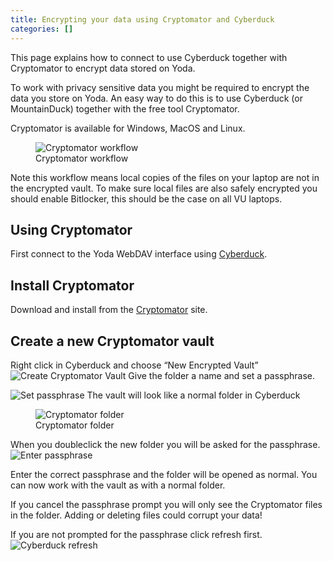 ```yaml
---
title: Encrypting your data using Cryptomator and Cyberduck
categories: []
---
```


This page explains how to connect to use Cyberduck together with Cryptomator to encrypt data stored on Yoda.

To work with privacy sensitive data you might be required to encrypt the data you store on Yoda. 
An easy way to do this is to use Cyberduck (or MountainDuck) together with the free tool Cryptomator. 

Cryptomator is available for Windows, MacOS and Linux.

![Cryptomator workflow](/public/manuals/yoda/cry-overview.png)

Note this workflow means local copies of the files on your laptop are not in the encrypted vault. 
To make sure local files are also safely encrypted you should enable Bitlocker, this should be the case on all VU laptops. 

## Using Cryptomator
First connect to the Yoda WebDAV interface using [Cyberduck](./yoda_using_cyberduck.qmd).

## Install Cryptomator
Download and install from the [Cryptomator](https://cryptomator.org/) site.

## Create a new Cryptomator vault
Right click in Cyberduck and choose "New Encrypted Vault"
![Create Cryptomator Vault](/public/manuals/yoda/cry-create.png)
Give the folder a name and set a passphrase.

![Set passphrase](/public/manuals/yoda/cry-passphrase.png)
The vault will look like a normal folder in Cyberduck

![Cryptomator folder](/public/manuals/yoda/cry-folder.png)

When you doubleclick the new folder you will be asked for the passphrase.
![Enter passphrase](/public/manuals/yoda/cry-passphrase.png)

Enter the correct passphrase and the folder will be opened as normal. You can now work with the vault as with a normal folder.

If you cancel the passphrase prompt you will only see the Cryptomator files in the folder. Adding or deleting files could corrupt your data!

If you are not prompted for the passphrase click refresh first.
![Cyberduck refresh](/public/manuals/yoda/cry-cyberduck-refresh.png)



